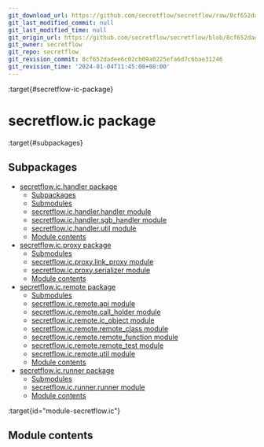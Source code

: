 ```yaml
---
git_download_url: https://github.com/secretflow/secretflow/raw/8cf652dadee6c02cb09a0225efa6d7c6bae31246/docs/source/secretflow.ic.rst
git_last_modified_commit: null
git_last_modified_time: null
git_origin_url: https://github.com/secretflow/secretflow/blob/8cf652dadee6c02cb09a0225efa6d7c6bae31246/docs/source/secretflow.ic.rst
git_owner: secretflow
git_repo: secretflow
git_revision_commit: 8cf652dadee6c02cb09a0225efa6d7c6bae31246
git_revision_time: '2024-01-04T11:45:08+08:00'
---
```


:target{#secretflow-ic-package}

# secretflow\.ic package

:target{#subpackages}

## Subpackages

<TableOfContents>


  - [secretflow.ic.handler package](secretflow.ic.ic.handler.mdx)
    - [Subpackages](secretflow.ic.ic.handler.mdx#subpackages)
    - [Submodules](secretflow.ic.ic.handler.mdx#submodules)
    - [secretflow.ic.handler.handler module](secretflow.ic.ic.handler.mdx#module-secretflow.ic.handler.handler)
    - [secretflow.ic.handler.sgb\_handler module](secretflow.ic.ic.handler.mdx#module-secretflow.ic.handler.sgb_handler)
    - [secretflow.ic.handler.util module](secretflow.ic.ic.handler.mdx#module-secretflow.ic.handler.util)
    - [Module contents](secretflow.ic.ic.handler.mdx#module-secretflow.ic.handler)
  - [secretflow.ic.proxy package](secretflow.ic.ic.proxy.mdx)
    - [Submodules](secretflow.ic.ic.proxy.mdx#submodules)
    - [secretflow.ic.proxy.link\_proxy module](secretflow.ic.ic.proxy.mdx#module-secretflow.ic.proxy.link_proxy)
    - [secretflow.ic.proxy.serializer module](secretflow.ic.ic.proxy.mdx#module-secretflow.ic.proxy.serializer)
    - [Module contents](secretflow.ic.ic.proxy.mdx#module-secretflow.ic.proxy)
  - [secretflow.ic.remote package](secretflow.ic.ic.remote.mdx)
    - [Submodules](secretflow.ic.ic.remote.mdx#submodules)
    - [secretflow.ic.remote.api module](secretflow.ic.ic.remote.mdx#module-secretflow.ic.remote.api)
    - [secretflow.ic.remote.call\_holder module](secretflow.ic.ic.remote.mdx#module-secretflow.ic.remote.call_holder)
    - [secretflow.ic.remote.ic\_object module](secretflow.ic.ic.remote.mdx#module-secretflow.ic.remote.ic_object)
    - [secretflow.ic.remote.remote\_class module](secretflow.ic.ic.remote.mdx#module-secretflow.ic.remote.remote_class)
    - [secretflow.ic.remote.remote\_function module](secretflow.ic.ic.remote.mdx#module-secretflow.ic.remote.remote_function)
    - [secretflow.ic.remote.remote\_test module](secretflow.ic.ic.remote.mdx#module-secretflow.ic.remote.remote_test)
    - [secretflow.ic.remote.util module](secretflow.ic.ic.remote.mdx#module-secretflow.ic.remote.util)
    - [Module contents](secretflow.ic.ic.remote.mdx#module-secretflow.ic.remote)
  - [secretflow.ic.runner package](secretflow.ic.ic.runner.mdx)
    - [Submodules](secretflow.ic.ic.runner.mdx#submodules)
    - [secretflow.ic.runner.runner module](secretflow.ic.ic.runner.mdx#module-secretflow.ic.runner.runner)
    - [Module contents](secretflow.ic.ic.runner.mdx#module-secretflow.ic.runner)
</TableOfContents>

:target{id="module-secretflow.ic"}

## <Target id="module-contents" />Module contents
